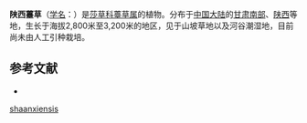 {{Speciesbox
| name = 陕西薹草
| status = 
| status_system = 
| image =
| genus = Carex
| species = shaanxiensis
| authority = Wang et Tang ex P. C. Li
}}

'''陕西薹草'''（[[学名|学名]]：{{lang|la|''Carex shaanxiensis''}}）是[[莎草科|莎草科]][[薹草属|薹草属]]的植物。分布于[[中国大陆|中国大陆]]的[[甘肃南部|甘肃南部]]、[[陕西|陕西]]等地，生长于海拔2,800米至3,200米的地区，见于山坡草地以及河谷潮湿地，目前尚未由人工引种栽培。

== 参考文献 ==
<div class="references-small">
* {{cite web| url =http://www.bioinfo.cn/db05/KmzwSpecies.php?action=view&id=24962| title =陕西薹草| work =《中国高等植物数据库全库》| publisher =中国科学院微生物研究所| author =昆明植物研究所| accessdate =2009-02-25| deadurl =yes| archiveurl =https://web.archive.org/web/20160305002739/http://www.bioinfo.cn/db05/KmzwSpecies.php?action=view&id=24962| archivedate =2016-03-05}}
</div>
{{Taxonbar|from=Q15232512}}

{{DEFAULTSORT:Carex shaanxiensis}}
[[Category:薹草属|shaanxiensis]]


{{Carex-stub}}